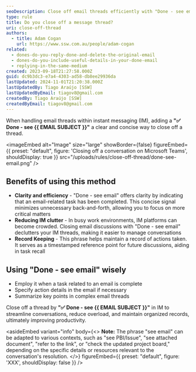 ```yaml
---
seoDescription: Close off email threads efficiently with "Done - see email", clarifying task completion and reducing IM clutter.
type: rule
title: Do you close off a message thread?
uri: close-off-thread
authors:
  - title: Adam Cogan
    url: https://www.ssw.com.au/people/adam-cogan
related:
  - dones-do-you-reply-done-and-delete-the-original-email
  - dones-do-you-include-useful-details-in-your-done-email
  - replying-in-the-same-medium
created: 2023-09-18T21:27:58.000Z
guid: dc9b3dc3-e7a4-4303-ad58-db8ee29936da
lastUpdated: 2024-11-01T21:20:38.000Z
lastUpdatedBy: Tiago Araújo [SSW]
lastUpdatedByEmail: tiagov8@gmail.com
createdBy: Tiago Araújo [SSW]
createdByEmail: tiagov8@gmail.com
---
```


When handling email threads within instant messaging (IM), adding a **"✅ Done - see {{ EMAIL SUBJECT }}"** a clear and concise way to close off a thread.

<imageEmbed
  alt="Image"
  size="large"
  showBorder={false}
  figureEmbed={{
    preset: "default",
    figure: 'Closing off a conversation on Microsoft Teams',
    shouldDisplay: true
  }}
  src="/uploads/rules/close-off-thread/done-see-email.png"
/>

## Benefits of using this method

* **Clarity and efficiency** - "Done - see email" offers clarity by indicating that an email-related task has been completed. This concise signal minimizes unnecessary back-and-forth, allowing you to focus on more critical matters
* **Reducing IM clutter** - In busy work environments, IM platforms can become crowded. Closing email discussions with "Done - see email" declutters your IM threads, making it easier to manage conversations
* **Record Keeping** - This phrase helps maintain a record of actions taken. It serves as a timestamped reference point for future discussions, aiding in task recall

## Using "Done - see email" wisely

* Employ it when a task related to an email is complete
* Specify action details in the email if necessary
* Summarize key points in complex email threads

Close off a thread by **"✅ Done - see {{ EMAIL SUBJECT }}"** in IM to streamline conversations, reduce overload, and maintain organized records, ultimately improving productivity.

<asideEmbed
  variant="info"
  body={<>
    **Note:** The phrase "see email" can be adapted to various contexts, such as "see PBI/Issue", "see attached document", "refer to the link", or "check the updated project board," depending on the specific details or resources relevant to the conversation's resolution.
  </>}
  figureEmbed={{
    preset: "default",
    figure: 'XXX',
    shouldDisplay: false
  }}
/>
